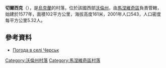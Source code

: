 {{coord|51|19|0|N|25|13|53|E|scale:30000|display=title}}

'''切爾西克'''（{{lang-uk|Черськ}}），是[[烏克蘭|烏克蘭]]的村落，位於該國西部[[沃倫州|沃倫州]]，由[[馬涅維奇區|馬涅維奇區]]負責管轄，始建於1577年，面積102平方公里，海拔高度161米，2001年人口543，人口密度每平方公里5.32人。

==參考資料==
* [http://weather.in.ua/ua/volynskaja/28363 Погода в селі Черськ] {{Wayback|url=http://weather.in.ua/ua/volynskaja/28363 |date=20111219101508 }}

[[Category:沃倫州村落|Category:沃倫州村落]]
[[Category:馬涅維奇區村落|Category:馬涅維奇區村落]]


{{Volyn-geo-stub}}
